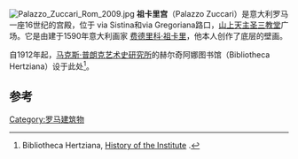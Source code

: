 [[File:Palazzo_Zuccari_Rom_2009.jpg|thumb]]
'''祖卡里宫'''（Palazzo Zuccari）是意大利罗马一座16世纪的宫殿，位于 via Sistina和via Gregoriana路口，[[山上天主圣三教堂|山上天主圣三教堂]]广场。它是由建于1590年意大利画家 [[费德里科·祖卡里|费德里科·祖卡里]]，他本人创作了底层的壁画。

自1912年起，[[马克斯·普朗克学会|马克斯·普朗克艺术史研究所]]的赫尔奇阿娜图书馆（Bibliotheca Hertziana）设于此处<ref>Bibliotheca Hertziana, [http://www.biblhertz.it/en/institute/history-of-the-institute/ History of the Institute] {{Wayback|url=http://www.biblhertz.it/en/institute/history-of-the-institute/ |date=20171027233527 }}.</ref>。

==参考==
{{Reflist}}

{{coord|41|54|20|N|12|29|02|E|region:IT_type:landmark_source:kolossus-frwiki|display=title}}
[[Category:罗马建筑物|Category:罗马建筑物]]